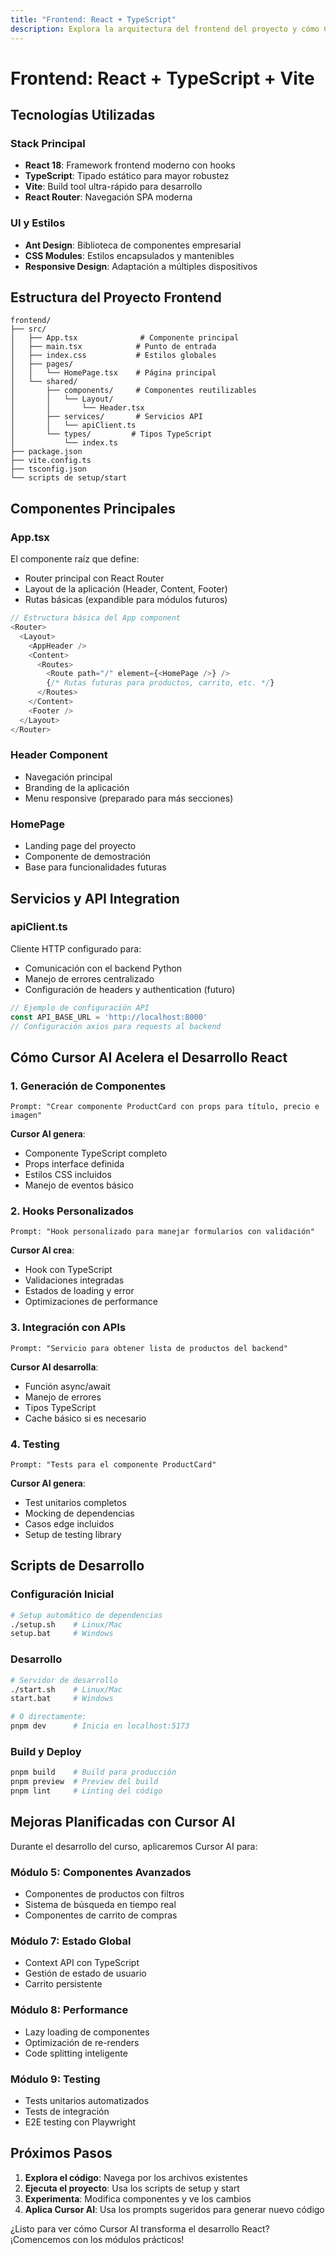 ```yaml
---
title: "Frontend: React + TypeScript"
description: Explora la arquitectura del frontend del proyecto y cómo Cursor AI acelera el desarrollo React.
---
```


# Frontend: React + TypeScript + Vite

## Tecnologías Utilizadas

### Stack Principal
- **React 18**: Framework frontend moderno con hooks
- **TypeScript**: Tipado estático para mayor robustez
- **Vite**: Build tool ultra-rápido para desarrollo
- **React Router**: Navegación SPA moderna

### UI y Estilos
- **Ant Design**: Biblioteca de componentes empresarial
- **CSS Modules**: Estilos encapsulados y mantenibles
- **Responsive Design**: Adaptación a múltiples dispositivos

## Estructura del Proyecto Frontend

```
frontend/
├── src/
│   ├── App.tsx              # Componente principal
│   ├── main.tsx            # Punto de entrada
│   ├── index.css           # Estilos globales
│   ├── pages/
│   │   └── HomePage.tsx    # Página principal
│   └── shared/
│       ├── components/     # Componentes reutilizables
│       │   └── Layout/
│       │       └── Header.tsx
│       ├── services/       # Servicios API
│       │   └── apiClient.ts
│       └── types/         # Tipos TypeScript
│           └── index.ts
├── package.json
├── vite.config.ts
├── tsconfig.json
└── scripts de setup/start
```

## Componentes Principales

### App.tsx
El componente raíz que define:
- Router principal con React Router
- Layout de la aplicación (Header, Content, Footer)
- Rutas básicas (expandible para módulos futuros)

```typescript
// Estructura básica del App component
<Router>
  <Layout>
    <AppHeader />
    <Content>
      <Routes>
        <Route path="/" element={<HomePage />} />
        {/* Rutas futuras para productos, carrito, etc. */}
      </Routes>
    </Content>
    <Footer />
  </Layout>
</Router>
```

### Header Component
- Navegación principal
- Branding de la aplicación
- Menu responsive (preparado para más secciones)

### HomePage
- Landing page del proyecto
- Componente de demostración
- Base para funcionalidades futuras

## Servicios y API Integration

### apiClient.ts
Cliente HTTP configurado para:
- Comunicación con el backend Python
- Manejo de errores centralizado
- Configuración de headers y authentication (futuro)

```typescript
// Ejemplo de configuración API
const API_BASE_URL = 'http://localhost:8000'
// Configuración axios para requests al backend
```

## Cómo Cursor AI Acelera el Desarrollo React

### 1. Generación de Componentes
```
Prompt: "Crear componente ProductCard con props para título, precio e imagen"
```
**Cursor AI genera**:
- Componente TypeScript completo
- Props interface definida
- Estilos CSS incluidos
- Manejo de eventos básico

### 2. Hooks Personalizados
```
Prompt: "Hook personalizado para manejar formularios con validación"
```
**Cursor AI crea**:
- Hook con TypeScript
- Validaciones integradas
- Estados de loading y error
- Optimizaciones de performance

### 3. Integración con APIs
```
Prompt: "Servicio para obtener lista de productos del backend"
```
**Cursor AI desarrolla**:
- Función async/await
- Manejo de errores
- Tipos TypeScript
- Cache básico si es necesario

### 4. Testing
```
Prompt: "Tests para el componente ProductCard"
```
**Cursor AI genera**:
- Test unitarios completos
- Mocking de dependencias
- Casos edge incluidos
- Setup de testing library

## Scripts de Desarrollo

### Configuración Inicial
```bash
# Setup automático de dependencias
./setup.sh    # Linux/Mac
setup.bat     # Windows
```

### Desarrollo
```bash
# Servidor de desarrollo
./start.sh    # Linux/Mac
start.bat     # Windows

# O directamente:
pnpm dev      # Inicia en localhost:5173
```

### Build y Deploy
```bash
pnpm build    # Build para producción
pnpm preview  # Preview del build
pnpm lint     # Linting del código
```

## Mejoras Planificadas con Cursor AI

Durante el desarrollo del curso, aplicaremos Cursor AI para:

### Módulo 5: Componentes Avanzados
- Componentes de productos con filtros
- Sistema de búsqueda en tiempo real
- Componentes de carrito de compras

### Módulo 7: Estado Global
- Context API con TypeScript
- Gestión de estado de usuario
- Carrito persistente

### Módulo 8: Performance
- Lazy loading de componentes
- Optimización de re-renders
- Code splitting inteligente

### Módulo 9: Testing
- Tests unitarios automatizados
- Tests de integración
- E2E testing con Playwright

## Próximos Pasos

1. **Explora el código**: Navega por los archivos existentes
2. **Ejecuta el proyecto**: Usa los scripts de setup y start
3. **Experimenta**: Modifica componentes y ve los cambios
4. **Aplica Cursor AI**: Usa los prompts sugeridos para generar nuevo código

¿Listo para ver cómo Cursor AI transforma el desarrollo React? ¡Comencemos con los módulos prácticos!